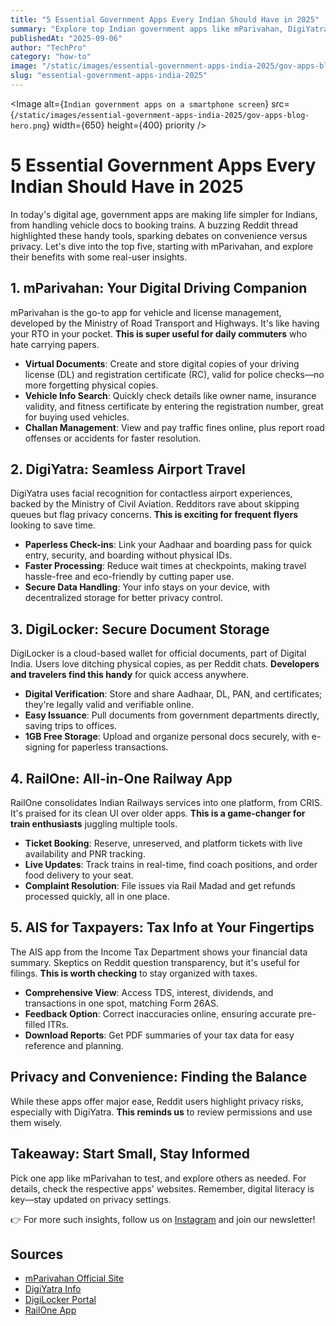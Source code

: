 ```yaml
---
title: "5 Essential Government Apps Every Indian Should Have in 2025"
summary: "Explore top Indian government apps like mParivahan, DigiYatra, and more, with their key benefits for everyday convenience and efficiency."
publishedAt: "2025-09-06"
author: "TechPro"
category: "how-to"
image: "/static/images/essential-government-apps-india-2025/gov-apps-blog-hero-seo.jpg"
slug: "essential-government-apps-india-2025"
---
```

<Image
  alt={`Indian government apps on a smartphone screen`}
  src={`/static/images/essential-government-apps-india-2025/gov-apps-blog-hero.png`}
  width={650}
  height={400}
  priority
/>

# 5 Essential Government Apps Every Indian Should Have in 2025

In today's digital age, government apps are making life simpler for Indians, from handling vehicle docs to booking trains. A buzzing Reddit thread highlighted these handy tools, sparking debates on convenience versus privacy. Let's dive into the top five, starting with mParivahan, and explore their benefits with some real-user insights.

## 1. mParivahan: Your Digital Driving Companion
mParivahan is the go-to app for vehicle and license management, developed by the Ministry of Road Transport and Highways. It's like having your RTO in your pocket. **This is super useful for daily commuters** who hate carrying papers.

- **Virtual Documents**: Create and store digital copies of your driving license (DL) and registration certificate (RC), valid for police checks—no more forgetting physical copies.
- **Vehicle Info Search**: Quickly check details like owner name, insurance validity, and fitness certificate by entering the registration number, great for buying used vehicles.
- **Challan Management**: View and pay traffic fines online, plus report road offenses or accidents for faster resolution.

## 2. DigiYatra: Seamless Airport Travel
DigiYatra uses facial recognition for contactless airport experiences, backed by the Ministry of Civil Aviation. Redditors rave about skipping queues but flag privacy concerns. **This is exciting for frequent flyers** looking to save time.

- **Paperless Check-ins**: Link your Aadhaar and boarding pass for quick entry, security, and boarding without physical IDs.
- **Faster Processing**: Reduce wait times at checkpoints, making travel hassle-free and eco-friendly by cutting paper use.
- **Secure Data Handling**: Your info stays on your device, with decentralized storage for better privacy control.

## 3. DigiLocker: Secure Document Storage
DigiLocker is a cloud-based wallet for official documents, part of Digital India. Users love ditching physical copies, as per Reddit chats. **Developers and travelers find this handy** for quick access anywhere.

- **Digital Verification**: Store and share Aadhaar, DL, PAN, and certificates; they're legally valid and verifiable online.
- **Easy Issuance**: Pull documents from government departments directly, saving trips to offices.
- **1GB Free Storage**: Upload and organize personal docs securely, with e-signing for paperless transactions.

## 4. RailOne: All-in-One Railway App
RailOne consolidates Indian Railways services into one platform, from CRIS. It's praised for its clean UI over older apps. **This is a game-changer for train enthusiasts** juggling multiple tools.

- **Ticket Booking**: Reserve, unreserved, and platform tickets with live availability and PNR tracking.
- **Live Updates**: Track trains in real-time, find coach positions, and order food delivery to your seat.
- **Complaint Resolution**: File issues via Rail Madad and get refunds processed quickly, all in one place.

## 5. AIS for Taxpayers: Tax Info at Your Fingertips
The AIS app from the Income Tax Department shows your financial data summary. Skeptics on Reddit question transparency, but it's useful for filings. **This is worth checking** to stay organized with taxes.

- **Comprehensive View**: Access TDS, interest, dividends, and transactions in one spot, matching Form 26AS.
- **Feedback Option**: Correct inaccuracies online, ensuring accurate pre-filled ITRs.
- **Download Reports**: Get PDF summaries of your tax data for easy reference and planning.

## Privacy and Convenience: Finding the Balance
While these apps offer major ease, Reddit users highlight privacy risks, especially with DigiYatra. **This reminds us** to review permissions and use them wisely.

## Takeaway: Start Small, Stay Informed
Pick one app like mParivahan to test, and explore others as needed. For details, check the respective apps' websites. Remember, digital literacy is key—stay updated on privacy settings.

👉 For more such insights, follow us on [Instagram](https://www.instagram.com/technologypro.in) and join our newsletter!

## Sources
- [mParivahan Official Site](https://mparivahan.parivahan.gov.in/)
- [DigiYatra Info](https://www.digiyatra.gov.in/)
- [DigiLocker Portal](https://www.digilocker.gov.in/)
- [RailOne App](https://railone.co.in/)